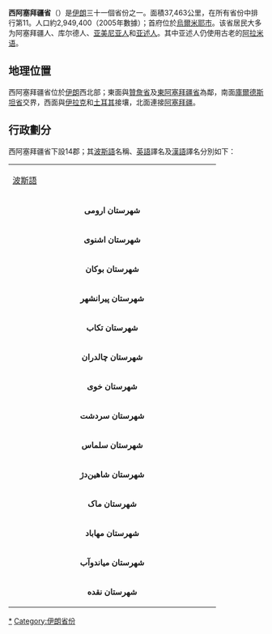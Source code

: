 {{Link style|time=2020-06-16T08:47:04+00:00}}
{{Infobox Iran Province
|省名 = 西阿塞拜疆
|省名原文字 = آذربایجان غربی
|地图 = IranWestAzerbaijan-SVG.svg
|行政中心 = [[烏爾米耶市|烏爾米耶市]]
|纬度 = 37.5528
|经度 = 45.0759
|面积 = 37,437
|人口 = 2,949,426
|年份 = 2005
|人口密度 = 78.8
|行政区数 = 14
|语言= [[阿塞拜疆语|阿塞拜疆语]]<br /> [[库尔德语|库尔德语]]<br />[[亚美尼亚语|亚美尼亚语]]<br /> [[波斯语|波斯语]]
}}
'''西阿塞拜疆省'''（{{lang-fa|آذربایجان غربی}}）是[[伊朗|伊朗]]三十一個省份之一。面積37,463公里，在所有省份中排行第11。人口約2,949,400（2005年數據）；首府位於[[烏爾米耶市|烏爾米耶市]]。该省居民大多为阿塞拜疆人、库尔德人、[[亚美尼亚人|亚美尼亚人]]和[[亚述人|亚述人]]。其中亚述人仍使用古老的[[阿拉米语|阿拉米语]]。

== 地理位置 ==
西阿塞拜疆省位於[[伊朗|伊朗]]西北部；東面與[[贊詹省|贊詹省]]及[[東阿塞拜疆省|東阿塞拜疆省]]為鄰，南面[[庫爾德斯坦省|庫爾德斯坦省]]交界，西面與[[伊拉克|伊拉克]]和[[土耳其|土耳其]]接壤，北面連接[[阿塞拜疆|阿塞拜疆]]。

== 行政劃分 ==
西阿塞拜疆省下設14郡；其[[波斯語|波斯語]]名稱、[[英語|英語]]譯名及[[漢語|漢語]]譯名分別如下：
{| width=70%
!colspan=3|
|- bgcolor="#dddddd"
!width=35%|[[波斯語|波斯語]]
!width=35%|[[英語|英語]]譯音
!width=30%|[[漢語|漢語]]譯音
|- bgcolor="#eeeeee"
|align=center|'''شهرستان ارومی'''
|align=center|[[:en:Urmia_County|Urmia County]]
|align=center|烏爾米耶郡
|- bgcolor="#eeeeee"
|align=center|'''شهرستان اشنوی'''
|align=center|[[:en:Oshnavieh_County|Oshnavieh County]]
|align=center|奧什諾維耶郡
|- bgcolor="#eeeeee"
|align=center|'''شهرستان بوکان'''
|align=center|[[:en:Bukan_County|Bukan County]]
|align=center|
|- bgcolor="#eeeeee"
|align=center|'''شهرستان پیرانشهر'''
|align=center|[[:en:Piranshahr_County|Piranshahr County]]
|align=center|皮蘭沙赫爾郡
|- bgcolor="#eeeeee"
|align=center|'''شهرستان تکاب'''
|align=center|[[:en:Takab_County|Takab County]]
|align=center|塔卡卜郡
|- bgcolor="#eeeeee"
|align=center|'''شهرستان چالدران'''
|align=center|[[:en:Chaldoran_County|Chaldoran County]]
|align=center|
|- bgcolor="#eeeeee"
|align=center|'''شهرستان خوی'''
|align=center|[[:en:Khoy_County|Khoy County]]
|align=center|霍伊郡
|- bgcolor="#eeeeee"
|align=center|'''شهرستان سردشت'''
|align=center|[[:en:Sardasht_County|Sardasht County]]
|align=center|薩爾達什特郡
|- bgcolor="#eeeeee"
|align=center|'''شهرستان سلماس'''
|align=center|[[:en:Salmas_County|Salmas County]]
|align=center|薩勒馬斯郡
|- bgcolor="#eeeeee"
|align=center|'''شهرستان شاهین‌دژ'''
|align=center|[[:en:Shahindej_County|Shahindej County]]
|align=center|薩因代日郡
|- bgcolor="#eeeeee"
|align=center|'''شهرستان ماک'''
|align=center|[[:en:Maku_County|Maku County]]
|align=center|馬庫郡
|- bgcolor="#eeeeee"
|align=center|'''شهرستان مهاباد'''
|align=center|[[:en:Mahabad_County|Mahabad County]]
|align=center|馬哈巴德郡
|- bgcolor="#eeeeee"
|align=center|'''شهرستان میاندوآب'''
|align=center|[[:en:Miandoab_County|Miandoab County]]
|align=center|米揚道阿卜郡
|- bgcolor="#eeeeee"
|align=center|'''شهرستان نقده'''
|align=center|[[:en:Naqadeh_County|Naqadeh County]]
|align=center|納加代郡
|}

{{iran}}
[[Category:西亞塞拜然省|*]]
[[Category:伊朗省份|Category:伊朗省份]]